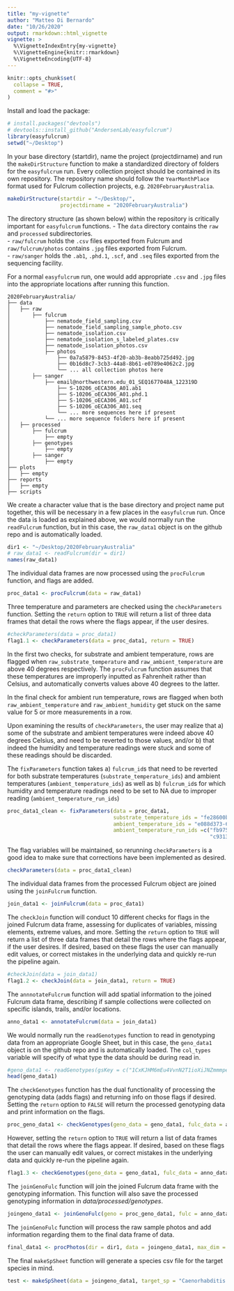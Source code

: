 ```yaml
---
title: "my-vignette"
author: "Matteo Di Bernardo"
date: "10/26/2020"
output: rmarkdown::html_vignette
vignette: >
  %\VignetteIndexEntry{my-vignette}
  %\VignetteEngine{knitr::rmarkdown}
  %\VignetteEncoding{UTF-8}
---
```


```r
knitr::opts_chunk$set(
  collapse = TRUE,
  comment = "#>"
)
```

Install and load the package:

```r
# install.packages("devtools")
# devtools::install_github("AndersenLab/easyfulcrum")
library(easyfulcrum)
setwd("~/Desktop")
```

In your base directory (startdir), name the project (projectdirname) and run the `makeDirStructure` function to make a standardized directory of folders for the `easyfulcrum` run. Every collection project should be contained in its own repository. The repository name should follow the `YearMonthPlace` format used for Fulcrum collection projects, e.g. `2020FebruaryAustralia`.<br>

```r
makeDirStructure(startdir = "~/Desktop/",
                 projectdirname = "2020FebruaryAustralia")
```

The directory structure (as shown below) within the repository is critically important for
`easyfulcrum` functions.
    - The `data` directory contains the  `raw` and `processed` subdirectories.<br>
      - `raw/fulcrum` holds the `.csv` files exported from Fulcrum and `raw/fulcrum/photos` contains `.jpg` files exported from Fulcrum.<br>
      - `raw/sanger` holds the `.ab1`, `.phd.1`, `.scf`, and `.seq` files exported from the sequencing facility.<br>

For a normal `easyfulcrum` run, one would add appropriate `.csv` and `.jpg` files into the appropriate locations after running this function.
      
```
2020FebruaryAustralia/
├── data
│   ├── raw
│       ├── fulcrum
│           ├── nematode_field_sampling.csv
│           ├── nematode_field_sampling_sample_photo.csv
│           ├── nematode_isolation.csv
│           ├── nematode_isolation_s_labeled_plates.csv
│           ├── nematode_isolation_photos.csv
│           ├── photos
│               ├── 0a7a5879-8453-4f20-ab3b-8eabb725d492.jpg
│               ├── 0b16d8c7-3cb3-44a8-8b61-e0789e4062c2.jpg
│               └── ... all collection photos here
│       ├── sanger
│           ├── email@northwestern.edu_01_SEQ1677048A_122319D
│               ├── S-10206_oECA306_A01.ab1
│               ├── S-10206_oECA306_A01.phd.1
│               ├── S-10206_oECA306_A01.scf
│               ├── S-10206_oECA306_A01.seq
│               └── ... more sequences here if present
│           └── ... more sequence folders here if present
│   ├── processed
│       ├── fulcrum
│           ├── empty
│       ├── genotypes
│           ├── empty
│       ├── sanger
│           ├── empty
├── plots
│   ├── empty
├── reports
│   ├── empty
├── scripts
```

We create a character value that is the base directory and project name put together, this will be necessary in a few places in the `easyfulcrum` run. Once the data is loaded as explained above, we would normally run the `readFulcrum` function, but in this case, the `raw_data1` object is on the github repo and is automatically loaded.

```r
dir1 <- "~/Desktop/2020FebruaryAustralia"
# raw_data1 <- readFulcrum(dir = dir1)
names(raw_data1)
```

The individual data frames are now processed using the `procFulcrum` function, and flags are added.

```r
proc_data1 <- procFulcrum(data = raw_data1)
```

Three temperature and parameters are checked using the `checkParameters` function. Setting the `return` option to `TRUE` will return a list of three data frames that detail the rows where the flags appear, if the user desires. 

```r
#checkParameters(data = proc_data1)
flag1.1 <- checkParameters(data = proc_data1, return = TRUE)
```

In the first two checks, for substrate and ambient temperature, rows are flagged when `raw_substrate_temperature` and `raw_ambient_temperature` are above 40 degrees respectively. The `procFulcrum` function assumes that these temperatures are improperly inputted as Fahrenheit rather than Celsius, and automatically converts values above 40 degrees to the latter.<br>

In the final check for ambient run temperature, rows are flagged when both `raw_ambient_temperature` and `raw_ambient_humidity` get stuck on the same value for 5 or more measurements in a row.<br>

Upon examining the results of `checkParameters`, the user may realize that a) some of the substrate and ambient temperatures were indeed above 40 degrees Celsius, and need to be reverted to those values, and/or b) that indeed the humidity and temperature readings were stuck and some of these readings should be discarded.<br>

The `fixParameters` function takes a) `fulcrum_id`s that need to be reverted for both substrate temperatures (`substrate_temperature_ids`) and ambient temperatures (`ambient_temperature_ids`) as well as b) `fulcrum_id`s for which humidity and temperature readings need to be set to NA due to improper reading (`ambient_temperature_run_ids`)


```r
proc_data1_clean <- fixParameters(data = proc_data1,
                                  substrate_temperature_ids = "fe28600b-c78a-4545-a525-28dfb3e5d84c",
                                  ambient_temperature_ids = "e088d373-6f4a-48c3-b672-2f6a43747595",
                                  ambient_temperature_run_ids =c("fb975ace-0036-4a80-b073-8ff638f35786",
                                                                 "c9313751-3f96-41f6-9d5e-b8dc994f5edb"))
```

The flag variables will be maintained, so rerunning `checkParameters` is a good idea to make sure that corrections have been implemented as desired.

```r
checkParameters(data = proc_data1_clean)
```

The individual data frames from the processed Fulcrum object are joined using the `joinFulcrum` function.

```r
join_data1 <- joinFulcrum(data = proc_data1)
```

The `checkJoin` function will conduct 10 different checks for flags in the joined Fulcrum data frame, assessing for duplicates of variables, missing elements, extreme values, and more. Setting the `return` option to `TRUE` will return a list of three data frames that detail the rows where the flags appear, if the user desires. If desired, based on these flags the user can manually edit values, or correct mistakes in the underlying data and quickly re-run the pipeline again.

```r
#checkJoin(data = join_data1)
flag1.2 <- checkJoin(data = join_data1, return = TRUE)
```

The `annnotateFulcrum` function will add spatial information to the joined Fulcrum data frame, describing if sample collections were collected on specific islands, trails, and/or locations. 

```r
anno_data1 <- annotateFulcrum(data = join_data1)
```

We would normally run the `readGenotypes` function to read in genotyping data from an appropriate Google Sheet, but in this case, the `geno_data1` object is on the github repo and is automatically loaded. The `col_types` variable will specify of what type the data should be during read in.

```r
#geno_data1 <- readGenotypes(gsKey = c("1CxKJHM6mEu4VvnN2T1ioXiJNZmmmpeosmECP2zeAPmY"))
head(geno_data1)
```

The `checkGenotypes` function has the dual functionality of processing the genotyping data (adds flags) and returning info on those flags if desired. Setting the `return` option to `FALSE` will return the processed genotyping data and print information on the flags.

```r
proc_geno_data1 <- checkGenotypes(geno_data = geno_data1, fulc_data = anno_data1, return = FALSE)
```

However, setting the `return` option to `TRUE` will return a list of data frames that detail the rows where the flags appear. If desired, based on these flags the user can manually edit values, or correct mistakes in the underlying data and quickly re-run the pipeline again.

```r
flag1.3 <- checkGenotypes(geno_data = geno_data1, fulc_data = anno_data1, return = TRUE)
```

The `joinGenoFulc` function will join the joined Fulcrum data frame with the genotyping information. This function will also save the processed genotyping information in _data/processed/genotypes_. 

```r
joingeno_data1 <- joinGenoFulc(geno = proc_geno_data1, fulc = anno_data1, dir = dir1)
```

The `joinGenoFulc` function will process the raw sample photos and add information regarding them to the final data frame of data. 

```r
final_data1 <- procPhotos(dir = dir1, data = joingeno_data1, max_dim = 500, overwrite = T)
```

The final `makeSpSheet` function will generate a species csv file for the target species in mind.

```r
test <- makeSpSheet(data = joingeno_data1, target_sp = "Caenorhabditis tropicalis")
```
